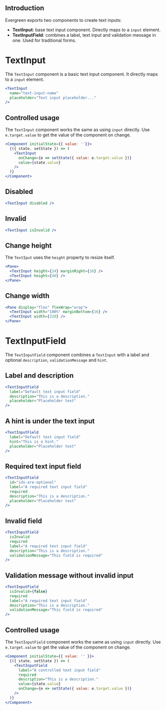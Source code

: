 
## Introduction

Evergreen exports two components to create text inputs:

* **TextInput**: base text input component. Directly maps to a `input` element.
* **TextInputField**: combines a label, text input and validation message in one. Used for traditional forms.

# TextInput

The `TextInput` component is a basic text input component. 
It directly maps to a `input` element.

```jsx
<TextInput
  name="text-input-name"
  placeholder="Text input placeholder..."
/>
```

## Controlled usage

The `TextInput` component works the same as using `input` directly.
Use `e.target.value` to get the value of the component on change. 

```jsx
<Component initialState={{ value: ''}}>
  {({ state, setState }) => (
    <TextInput
      onChange={e => setState({ value: e.target.value })}
      value={state.value}
    />
  )}
</Component>
```

## Disabled

```jsx
<TextInput disabled />
```


## Invalid

```jsx
<TextInput isInvalid />
```

## Change height

The `TextIput` uses the `height` property to resize itself.

```jsx
<Pane>
  <TextInput height={24} marginRight={16} />
  <TextInput height={40} />
</Pane>
```

## Change width


```jsx
<Pane display="flex" flexWrap="wrap">
  <TextInput width="100%" marginBottom={16} />
  <TextInput width={320} />
</Pane>
```

<PropsTable of="TextInput" />

# TextInputField

The `TextInputField` component combines a `TextInput` with a label and optional
`description`, `validationMessage` and `hint`.


## Label and description

```jsx
<TextInputField
  label="Default text input field"
  description="This is a description."
  placeholder="Placeholder text"
/>
```

## A hint is under the text input

```jsx
<TextInputField
  label="Default text input field"
  hint="This is a hint."
  placeholder="Placeholder text"
/>
```

## Required text input field

```jsx
<TextInputField
  id="ids-are-optional"
  label="A required text input field"
  required
  description="This is a description."
  placeholder="Placeholder text"
/>
```

## Invalid field

```jsx
<TextInputField
  isInvalid
  required
  label="A required text input field"
  description="This is a description."
  validationMessage="This field is required"
/>
```

## Validation message without invalid input

```jsx
<TextInputField
  isInvalid={false}
  required
  label="A required text input field"
  description="This is a description."
  validationMessage="This field is required"
/>
```

## Controlled usage

The `TextInputField` component works the same as using `input` directly.
Use `e.target.value` to get the value of the component on change. 

```jsx
<Component initialState={{ value: '' }}>
  {({ state, setState }) => (
    <TextInputField
      label="A controlled text input field"
      required
      description="This is a description."
      value={state.value}
      onChange={e => setState({ value: e.target.value })}
    />
  )}
</Component>
```

<PropsTable of="TextInputField" />
